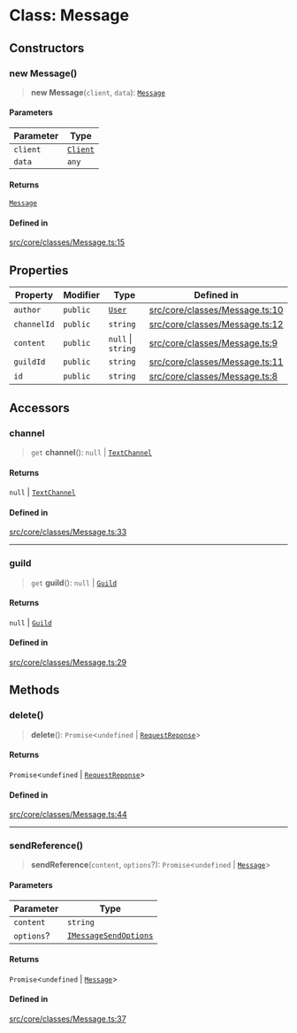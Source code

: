 # Class: Message

## Constructors

### new Message()

> **new Message**(`client`, `data`): [`Message`](Message.mdx)

#### Parameters

| Parameter | Type |
| ------ | ------ |
| `client` | [`Client`](Client.mdx) |
| `data` | `any` |

#### Returns

[`Message`](Message.mdx)

#### Defined in

[src/core/classes/Message.ts:15](https://github.com/justheimsk/cordium.js/blob/1bf2a638b90afa5ef4b22005e7b70c138a2c2b3e/src/core/classes/Message.ts#L15)

## Properties

| Property | Modifier | Type | Defined in |
| ------ | ------ | ------ | ------ |
| `author` | `public` | [`User`](User.mdx) | [src/core/classes/Message.ts:10](https://github.com/justheimsk/cordium.js/blob/1bf2a638b90afa5ef4b22005e7b70c138a2c2b3e/src/core/classes/Message.ts#L10) |
| `channelId` | `public` | `string` | [src/core/classes/Message.ts:12](https://github.com/justheimsk/cordium.js/blob/1bf2a638b90afa5ef4b22005e7b70c138a2c2b3e/src/core/classes/Message.ts#L12) |
| `content` | `public` | `null` \| `string` | [src/core/classes/Message.ts:9](https://github.com/justheimsk/cordium.js/blob/1bf2a638b90afa5ef4b22005e7b70c138a2c2b3e/src/core/classes/Message.ts#L9) |
| `guildId` | `public` | `string` | [src/core/classes/Message.ts:11](https://github.com/justheimsk/cordium.js/blob/1bf2a638b90afa5ef4b22005e7b70c138a2c2b3e/src/core/classes/Message.ts#L11) |
| `id` | `public` | `string` | [src/core/classes/Message.ts:8](https://github.com/justheimsk/cordium.js/blob/1bf2a638b90afa5ef4b22005e7b70c138a2c2b3e/src/core/classes/Message.ts#L8) |

## Accessors

### channel

> `get` **channel**(): `null` \| [`TextChannel`](TextChannel.mdx)

#### Returns

`null` \| [`TextChannel`](TextChannel.mdx)

#### Defined in

[src/core/classes/Message.ts:33](https://github.com/justheimsk/cordium.js/blob/1bf2a638b90afa5ef4b22005e7b70c138a2c2b3e/src/core/classes/Message.ts#L33)

***

### guild

> `get` **guild**(): `null` \| [`Guild`](Guild.mdx)

#### Returns

`null` \| [`Guild`](Guild.mdx)

#### Defined in

[src/core/classes/Message.ts:29](https://github.com/justheimsk/cordium.js/blob/1bf2a638b90afa5ef4b22005e7b70c138a2c2b3e/src/core/classes/Message.ts#L29)

## Methods

### delete()

> **delete**(): `Promise`\<`undefined` \| [`RequestReponse`](RequestReponse.mdx)\>

#### Returns

`Promise`\<`undefined` \| [`RequestReponse`](RequestReponse.mdx)\>

#### Defined in

[src/core/classes/Message.ts:44](https://github.com/justheimsk/cordium.js/blob/1bf2a638b90afa5ef4b22005e7b70c138a2c2b3e/src/core/classes/Message.ts#L44)

***

### sendReference()

> **sendReference**(`content`, `options`?): `Promise`\<`undefined` \| [`Message`](Message.mdx)\>

#### Parameters

| Parameter | Type |
| ------ | ------ |
| `content` | `string` |
| `options`? | [`IMessageSendOptions`](../interfaces/IMessageSendOptions.mdx) |

#### Returns

`Promise`\<`undefined` \| [`Message`](Message.mdx)\>

#### Defined in

[src/core/classes/Message.ts:37](https://github.com/justheimsk/cordium.js/blob/1bf2a638b90afa5ef4b22005e7b70c138a2c2b3e/src/core/classes/Message.ts#L37)
